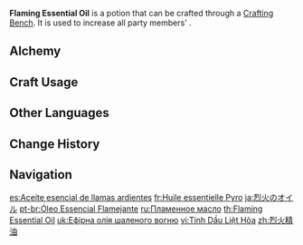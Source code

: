 {{Food Infobox
|id              = 111013
|image           = Item_Flaming Essential Oil.png
|description     = Grants greater affinity for Pyro, boosting {{Color|Pyro DMG}}. It is made of materials that gestate Pyro, which serves to draw in Pyro energy more effectively. It also makes the user more fired-up and passionate.
|type            = Essential Oils
|quality         = 3
|effectType      = Pyro DMG Up
|effect          = Increases all party members' {{Color|Pyro DMG}} by 25% for 300s.
|eff_att1        = Pyro DMG Bonus
|source1         = [[Alchemy]]
}}
'''Flaming Essential Oil''' is a potion that can be crafted through a [[Crafting Bench]]. It is used to increase all party members' {{Color|Pyro DMG}}.

==Alchemy==
{{Recipe
|type = Crafting
|Frog (Material) = 1
|Flaming Flower Stamen = 1
|Mora = 100
|sort = Frog (Material);Flaming Flower Stamen;Mora
}}

==Craft Usage==
{{Craft Usage}}

==Other Languages==
{{Other Languages
|en      = Flaming Essential Oil
|zhs     = 烈火精油
|zhs_rm  = Lièhuǒ Jīngyóu
|zht     = 烈火精油
|zht_rm  = Lièhuǒ Jīngyóu
|zh_tl   = Raging Fire Essential Oil
|ja      = 烈火のオイル
|ja_rm   = Rekka no Oiru
|ja_tl   = Raging Fire Oil
|ko      = 열화의 오일
|ko_rm   = Yeolhwa-ui O'il
|ko_tl   = Oil of Blazing Fire
|es      = Aceite esencial de llamas ardientes
|es_tl   = Essential Oil of Burning Flames
|fr      = Huile essentielle Pyro
|fr_tl   = Pyro Essential Oil
|ru      = Пламенное масло
|ru_tl   = Flaming Oil
|th      = Flaming Essential Oil
|vi      = Tinh Dầu Liệt Hỏa
|vi_tl   = 
|de      = Flammenöl
|de_tl   = Flaming Oil
|id      = Flaming Essential Oil
|pt      = Óleo Essencial Flamejante
|pt_tl   = 
|tr      = Alev Özütü
|tr_tl   = 
|it      = Olio essenziale ardente
|it_tl   = Ardent Essential Oil
}}

==Change History==
{{Change History|1.0}}

==Navigation==
{{Food Navbox|type=Potions}}

[[es:Aceite esencial de llamas ardientes]]
[[fr:Huile essentielle Pyro]]
[[ja:烈火のオイル]]
[[pt-br:Óleo Essencial Flamejante]]
[[ru:Пламенное масло]]
[[th:Flaming Essential Oil]]
[[uk:Ефірна олія шаленого вогню]]
[[vi:Tinh Dầu Liệt Hỏa]]
[[zh:烈火精油]]